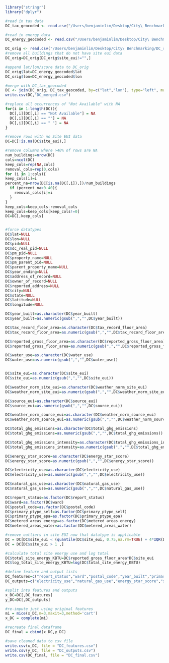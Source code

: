 ```r
library("stringr")
library("dplyr")

#read in tax data
DC_tax_geocoded <- read.csv("/Users/benjaminlim/Desktop/City\ Benchmarking/DC_redo/DC_tax_geocoded.csv")

#read in energy data
DC_energy_geocoded <- read.csv("/Users/benjaminlim/Desktop/City\ Benchmarking/DC_redo/DC_energy_geocoded.csv")

DC_orig <- read.csv("/Users/benjaminlim/Desktop/City\ Benchmarking/DC_redo/2016\ Energy\ and\ Water\ Performance\ Benchmarking\ Results\ as\ of\ 09-07-2017.csv")
#remove all buildings that do not have site eui data
DC_orig=DC_orig[DC_orig$site_eui!="",]

#append lat/lon/score data to DC_orig
DC_orig$lat=DC_energy_geocoded$lat
DC_orig$lon=DC_energy_geocoded$lon

#merge with DC_tax_geocoded
DC <- join(DC_orig, DC_tax_geocoded, by=c("lat","lon"), type="left", match="first")
write.csv(DC,"DC_merged.csv")

#replace all occurrences of "Not Available" with NA
for(i in 1:length(DC)){
  DC[,i][DC[,i] == "Not Available"] = NA
  DC[,i][DC[,i] == ""] = NA
  DC[,i][DC[,i] == " "] = NA
}

#remove rows with no Site EUI data
DC=DC[!is.na(DC$site_eui),]

#remove columns where >40% of rows are NA
num_buildings=nrow(DC)
cols=ncol(DC)
keep_cols=rep(NA,cols)
removal_cols=rep(0,cols)
for (i in 1:cols){
keep_cols[i]=i
percent_na=nrow(DC[is.na(DC[,i]),])/num_buildings
  if (percent_na>0.40){
    removal_cols[i]=i
  }
}
keep_cols=keep_cols-removal_cols
keep_cols=keep_cols[keep_cols!=0]
DC=DC[,keep_cols]


#force datatypes
DC$lat=NULL
DC$lon=NULL
DC$pid=NULL
DC$dc_real_pid=NULL
DC$pm_pid=NULL
DC$property_name=NULL
DC$pm_parent_pid=NULL
DC$parent_property_name=NULL
DC$year_ending=NULL
DC$address_of_record=NULL
DC$owner_of_record=NULL
DC$reported_address=NULL
DC$city=NULL
DC$state=NULL
DC$latitude=NULL
DC$longitude=NULL

DC$year_built=as.character(DC$year_built)
DC$year_built=as.numeric(gsub(",","",DC$year_built))

DC$tax_record_floor_area=as.character(DC$tax_record_floor_area)
DC$tax_record_floor_area=as.numeric(gsub(",","",DC$tax_record_floor_area))

DC$reported_gross_floor_area=as.character(DC$reported_gross_floor_area)
DC$reported_gross_floor_area=as.numeric(gsub(",","",DC$reported_gross_floor_area))

DC$water_use=as.character(DC$water_use)
DC$water_use=as.numeric(gsub(",","",DC$water_use))


DC$site_eui=as.character(DC$site_eui)
DC$site_eui=as.numeric(gsub(",","",DC$site_eui))

DC$weather_norm_site_eui=as.character(DC$weather_norm_site_eui)
DC$weather_norm_site_eui=as.numeric(gsub(",","",DC$weather_norm_site_eui))

DC$source_eui=as.character(DC$source_eui)
DC$source_eui=as.numeric(gsub(",","",DC$source_eui))

DC$weather_norm_source_eui=as.character(DC$weather_norm_source_eui)
DC$weather_norm_source_eui=as.numeric(gsub(",","",DC$weather_norm_source_eui))

DC$total_ghg_emissions=as.character(DC$total_ghg_emissions)
DC$total_ghg_emissions=as.numeric(gsub(",","",DC$total_ghg_emissions))

DC$total_ghg_emissions_intensity=as.character(DC$total_ghg_emissions_intensity)
DC$total_ghg_emissions_intensity=as.numeric(gsub(",","",DC$total_ghg_emissions_intensity))

DC$energy_star_score=as.character(DC$energy_star_score)
DC$energy_star_score=as.numeric(gsub(",","",DC$energy_star_score))

DC$electricity_use=as.character(DC$electricity_use)
DC$electricity_use=as.numeric(gsub(",","",DC$electricity_use))

DC$natural_gas_use=as.character(DC$natural_gas_use)
DC$natural_gas_use=as.numeric(gsub(",","",DC$natural_gas_use))

DC$report_status=as.factor(DC$report_status)
DC$ward=as.factor(DC$ward)
DC$postal_code=as.factor(DC$postal_code)
DC$primary_ptype_self=as.factor(DC$primary_ptype_self)
DC$primary_ptype_epa=as.factor(DC$primary_ptype_epa)
DC$metered_areas_energy=as.factor(DC$metered_areas_energy)
DC$metered_areas_water=as.factor(DC$metered_areas_water)

#remove outliers in site EUI now that datatype is applicable
DC = DC[DC$site_eui < (quantile(DC$site_eui, 0.75,na.rm=TRUE) + 4*IQR(DC$site_eui,na.rm=TRUE)),]
DC = DC[DC$site_eui > 1 ,]

#calculate total site energy use and log total
DC$total_site_energy_KBTU=DC$reported_gross_floor_area*DC$site_eui
DC$log_total_site_energy_KBTU=log(DC$total_site_energy_KBTU)

#define feature and output lists
DC_features=c("report_status","ward","postal_code","year_built","primary_ptype_self","primary_ptype_epa","tax_record_floor_area","reported_gross_floor_area","water_use","metered_areas_energy","metered_areas_water")
DC_outputs=c("electricity_use","natural_gas_use","energy_star_score","site_eui","weather_norm_site_eui","source_eui","weather_norm_source_eui","total_ghg_emissions","total_ghg_emissions_intensity","total_site_energy_KBTU","log_total_site_energy_KBTU")

#split into features and outputs
x_DC=DC[,DC_features]
y_DC=DC[,DC_outputs]

#re-impute just using original features
mi = mice(x_DC,m=3,maxit=3,method='cart')
x_DC = complete(mi)

#recreate final dataframe
DC_final = cbind(x_DC,y_DC)

#save cleaned data to csv file
write.csv(x_DC, file = "DC_features.csv")
write.csv(y_DC, file = "DC_outputs.csv")
write.csv(DC_final, file = "DC_final.csv")
```


